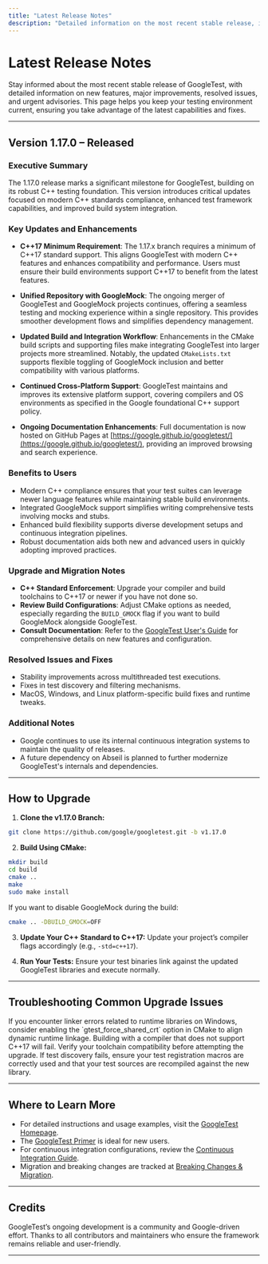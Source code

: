 ```yaml
---
title: "Latest Release Notes"
description: "Detailed information on the most recent stable release, including new features, significant improvements, resolved issues, and any urgent advisories. Essential for maintaining up-to-date installations and leveraging the newest capabilities."
---
```


# Latest Release Notes

Stay informed about the most recent stable release of GoogleTest, with detailed information on new features, major improvements, resolved issues, and urgent advisories. This page helps you keep your testing environment current, ensuring you take advantage of the latest capabilities and fixes.

---

## Version 1.17.0 – Released

### Executive Summary
The 1.17.0 release marks a significant milestone for GoogleTest, building on its robust C++ testing foundation. This version introduces critical updates focused on modern C++ standards compliance, enhanced test framework capabilities, and improved build system integration.

### Key Updates and Enhancements

- **C++17 Minimum Requirement**: The 1.17.x branch requires a minimum of C++17 standard support. This aligns GoogleTest with modern C++ features and enhances compatibility and performance. Users must ensure their build environments support C++17 to benefit from the latest features.

- **Unified Repository with GoogleMock**: The ongoing merger of GoogleTest and GoogleMock projects continues, offering a seamless testing and mocking experience within a single repository. This provides smoother development flows and simplifies dependency management.

- **Updated Build and Integration Workflow**: Enhancements in the CMake build scripts and supporting files make integrating GoogleTest into larger projects more streamlined. Notably, the updated `CMakeLists.txt` supports flexible toggling of GoogleMock inclusion and better compatibility with various platforms.

- **Continued Cross-Platform Support**: GoogleTest maintains and improves its extensive platform support, covering compilers and OS environments as specified in the Google foundational C++ support policy.

- **Ongoing Documentation Enhancements**: Full documentation is now hosted on GitHub Pages at [https://google.github.io/googletest/](https://google.github.io/googletest/), providing an improved browsing and search experience.

### Benefits to Users

- Modern C++ compliance ensures that your test suites can leverage newer language features while maintaining stable build environments.
- Integrated GoogleMock support simplifies writing comprehensive tests involving mocks and stubs.
- Enhanced build flexibility supports diverse development setups and continuous integration pipelines.
- Robust documentation aids both new and advanced users in quickly adopting improved practices.

### Upgrade and Migration Notes

- **C++ Standard Enforcement**: Upgrade your compiler and build toolchains to C++17 or newer if you have not done so.
- **Review Build Configurations**: Adjust CMake options as needed, especially regarding the `BUILD_GMOCK` flag if you want to build GoogleMock alongside GoogleTest.
- **Consult Documentation**: Refer to the [GoogleTest User's Guide](https://google.github.io/googletest/) for comprehensive details on new features and configuration.

### Resolved Issues and Fixes

- Stability improvements across multithreaded test executions.
- Fixes in test discovery and filtering mechanisms.
- MacOS, Windows, and Linux platform-specific build fixes and runtime tweaks.

### Additional Notes

- Google continues to use its internal continuous integration systems to maintain the quality of releases.
- A future dependency on Abseil is planned to further modernize GoogleTest's internals and dependencies.

---

## How to Upgrade

1. **Clone the v1.17.0 Branch:**

```sh
git clone https://github.com/google/googletest.git -b v1.17.0
```

2. **Build Using CMake:**

```sh
mkdir build
cd build
cmake ..
make
sudo make install
```

If you want to disable GoogleMock during the build:

```sh
cmake .. -DBUILD_GMOCK=OFF
```

3. **Update Your C++ Standard to C++17:**
Update your project’s compiler flags accordingly (e.g., `-std=c++17`).

4. **Run Your Tests:**
Ensure your test binaries link against the updated GoogleTest libraries and execute normally.

---

## Troubleshooting Common Upgrade Issues

<Tip>
If you encounter linker errors related to runtime libraries on Windows, consider enabling the `gtest_force_shared_crt` option in CMake to align dynamic runtime linkage.
</Tip>

<Warning>
Building with a compiler that does not support C++17 will fail. Verify your toolchain compatibility before attempting the upgrade.
</Warning>

<Tip>
If test discovery fails, ensure your test registration macros are correctly used and that your test sources are recompiled against the new library.
</Tip>

---

## Where to Learn More

- For detailed instructions and usage examples, visit the [GoogleTest Homepage](https://google.github.io/googletest/).
- The [GoogleTest Primer](https://google.github.io/googletest/primer.html) is ideal for new users.
- For continuous integration configurations, review the [Continuous Integration Guide](https://github.com/google/googletest/blob/main/guides/best-practices-integration/continuous-integration.md).
- Migration and breaking changes are tracked at [Breaking Changes & Migration](https://github.com/google/googletest/blob/main/changelog/breaking-changes-migration/breaking-changes.md).

---

## Credits

GoogleTest’s ongoing development is a community and Google-driven effort. Thanks to all contributors and maintainers who ensure the framework remains reliable and user-friendly.

---
